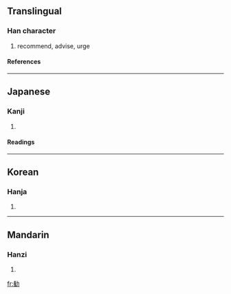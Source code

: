 {{see|勸}}

==Translingual==
===Han character===
{{Han char|rad=力|as=11|sn=13|four=|canj=人土大尸 (OGKS)}}
# recommend, advise, urge
====References====
{{Han ref|kx=0149.111|dkj=02433|dj=0337.050|hdz=10379.040|uh=52E7|ud=21223}}
----
==Japanese==
===Kanji===
{{ja-kanji|grade=|rs=力11}}
# {{defn|Japanese}} 
====Readings====
{{ja-readings|on=[[かん]] (kan)|kun=[[すすめる]] (susumeru)}}
----
==Korean==
===Hanja===
{{ko-hanja|hangeul=권|rv=gwon|mr=kwŏn}}
# {{defn|Korean}}
----
==Mandarin==
===Hanzi===
{{cmn-hanzi|pin=[[quàn]] (quan4), [[xiāng]] (xiang1)|wg=ch'üan<sup>4</sup>, hsiang<sup>1</sup>}}
# {{defn|Mandarin}}

[[fr:勧]]